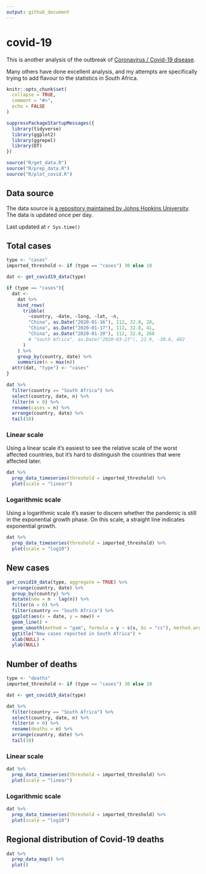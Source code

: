 ```yaml
---
output: github_document
---
```


<!-- README.md is generated from README.Rmd. Please edit that file -->

# covid-19

<!-- badges: start -->
<!-- badges: end -->

This is another analysis of the outbreak of [Coronavirus / Covid-19 disease](https://en.wikipedia.org/wiki/Coronavirus_disease_2019).

Many others have done excellent analysis, and my attempts are specifically trying to add flavour to the statistics in South Africa.



```r
knitr::opts_chunk$set(
  collapse = TRUE,
  comment = "#>",
  echo = FALSE
)
```


```r
suppressPackageStartupMessages({
  library(tidyverse)
  library(ggplot2)
  library(ggrepel)
  library(DT)
})

source("R/get_data.R")
source("R/prep_data.R")
source("R/plot_covid.R")
```




## Data source

The data source is [a repository maintained by Johns Hopkins University](https://github.com/CSSEGISandData/COVID-19). The data is updated once per day.

Last updated at `r Sys.time()`


## Total cases

```r
type <- "cases"
imported_threshold <- if (type == "cases") 30 else 10

dat <- get_covid19_data(type)

if (type == "cases"){
  dat <-
    dat %>% 
    bind_rows(
      tribble(
        ~country, ~date, ~long, ~lat, ~n,
        "China", as.Date("2020-01-16"), 112, 32.8, 28,
        "China", as.Date("2020-01-17"), 112, 32.8, 41,
        "China", as.Date("2020-01-20"), 112, 32.8, 260
        # "South Africa", as.Date("2020-03-23"), 22.9, -30.6, 402
      )
    ) %>% 
    group_by(country, date) %>% 
    summarize(n = max(n))
  attr(dat, "type") <- "cases"
}
```

```r
dat %>%
  filter(country == "South Africa") %>%
  select(country, date, n) %>% 
  filter(n > 0) %>% 
  rename(cases = n) %>% 
  arrange(country, date) %>% 
  tail(10)
```

### Linear scale

Using a linear scale it's easiest to see the relative scale of the worst affected countries, but it's hard to distinguish the countries that were affected later.

```r
dat %>%
  prep_data_timeseries(threshold = imported_threshold) %>%
  plot(scale = "linear")
```

### Logarithmic scale

Using a logarithmic scale it's easier to discern whether the pandemic is still in the exponential growth phase.  On this scale, a straight line indicates exponential growth.

```r
dat %>%
  prep_data_timeseries(threshold = imported_threshold) %>%
  plot(scale = "log10")
```


## New cases

```r
get_covid19_data(type, aggregate = TRUE) %>% 
  arrange(country, date) %>% 
  group_by(country) %>% 
  mutate(new = n - lag(n)) %>% 
  filter(n > 0) %>%
  filter(country == "South Africa") %>% 
  ggplot(aes(x = date, y = new)) +
  geom_line() +
  geom_smooth(method = "gam", formula = y ~ s(x, bs = "cs"), method.args = list(family = poisson, gamma = 2)) +
  ggtitle("New cases reported in South Africa") + 
  xlab(NULL) +
  ylab(NULL)
```



## Number of deaths

```r
type <- "deaths"
imported_threshold <- if (type == "cases") 30 else 10

dat <- get_covid19_data(type)

```

```r
dat %>%
  filter(country == "South Africa") %>%
  select(country, date, n) %>% 
  filter(n > 0) %>% 
  rename(deaths = n) %>% 
  arrange(country, date) %>% 
  tail(10)
```

### Linear scale

```r
dat %>%
  prep_data_timeseries(threshold = imported_threshold) %>%
  plot(scale = "linear")
```

### Logarithmic scale

```r
dat %>%
  prep_data_timeseries(threshold = imported_threshold) %>%
  plot(scale = "log10")
```


## Regional distribution of Covid-19 deaths

```r
dat %>%
  prep_data_map() %>%
  plot()

```

